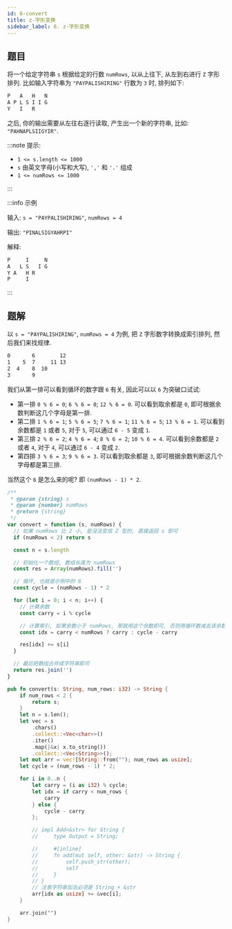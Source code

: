 ```yaml
---
id: 6-convert
title: z-字形变换
sidebar_label: 6. z-字形变换
---
```


## 题目

将一个给定字符串 `s` 根据给定的行数 `numRows`, 以从上往下, 从左到右进行 `Z` 字形排列. 比如输入字符串为 `"PAYPALISHIRING"` 行数为 `3` 时, 排列如下:

```ts
P   A   H   N
A P L S I I G
Y   I   R
```

之后, 你的输出需要从左往右逐行读取, 产生出一个新的字符串, 比如: `"PAHNAPLSIIGYIR"`.

:::note 提示:

- `1 <= s.length <= 1000`
- `s` 由英文字母(小写和大写), `','` 和 `'.'` 组成
- `1 <= numRows <= 1000`

:::

:::info 示例

输入: `s = "PAYPALISHIRING"`, `numRows = 4`

输出: `"PINALSIGYAHRPI"`

解释:

```bash
P     I     N
A   L S   I G
Y A   H R
P     I
```

:::

## 题解

以 `s = "PAYPALISHIRING"`, `numRows = 4` 为例, 把 `Z` 字形数字转换成索引排列, 然后我们来找规律.

```bash
0       6        12
1    5  7     11 13
2  4    8  10
3       9
```

我们从第一排可以看到循环的数字跟 `6` 有关, 因此可以以 `6` 为突破口试试:

- 第一排 `0 % 6 = 0`; `6 % 6 = 0`; `12 % 6 = 0`. 可以看到取余都是 `0`, 即可根据余数判断这几个字母是第一排.
- 第二排 `1 % 6 = 1`; `5 % 6 = 5`; `7 % 6 = 1`; `11 % 6 = 5`; `13 % 6 = 1`. 可以看到余数都是 `1` 或者 `5`, 对于 `5`, 可以通过 `6 - 5` 变成 `1`.
- 第三排 `2 % 6 = 2`; `4 % 6 = 4`; `8 % 6 = 2`; `10 % 6 = 4`. 可以看到余数都是 `2` 或者 `4`, 对于 `4`, 可以通过 `6 - 4` 变成 `2`.
- 第四排 `3 % 6 = 3`; `9 % 6 = 3`. 可以看到取余都是 `3`, 即可根据余数判断这几个字母都是第三排.

当然这个 `6` 是怎么来的呢? 即 `(numRows - 1) * 2`.


<Tabs>
  <TabItem value="JavaScript" label="JavaScript" default>

```ts
/**
 * @param {string} s
 * @param {number} numRows
 * @return {string}
 */
var convert = function (s, numRows) {
  // 如果 numRows 比 2 小, 是没法变成 Z 型的, 直接返回 s 即可
  if (numRows < 2) return s

  const n = s.length

  // 初始化一个数组, 数组长度为 numRows
  const res = Array(numRows).fill('')

  // 循环, 也就是示例中的 6
  const cycle = (numRows - 1) * 2

  for (let i = 0; i < n; i++) {
    // 计算余数
    const carry = i % cycle

    // 计算索引, 如果余数小于 numRows, 那就用这个余数即可, 否则用循环数减去该余数
    const idx = carry < numRows ? carry : cycle - carry

    res[idx] += s[i]
  }

  // 最后把数组合并成字符串即可
  return res.join('')
}
```

</TabItem>

<TabItem value="Rust" label="Rust">

```rust
pub fn convert(s: String, num_rows: i32) -> String {
    if num_rows < 2 {
        return s;
    }
    let n = s.len();
    let vec = s
        .chars()
        .collect::<Vec<char>>()
        .iter()
        .map(|&x| x.to_string())
        .collect::<Vec<String>>();
    let mut arr = vec![String::from(""); num_rows as usize];
    let cycle = (num_rows - 1) * 2;

    for i in 0..n {
        let carry = (i as i32) % cycle;
        let idx = if carry < num_rows {
            carry
        } else {
            cycle - carry
        };

        // impl Add<&str> for String {
        //     type Output = String;

        //     #[inline]
        //     fn add(mut self, other: &str) -> String {
        //         self.push_str(other);
        //         self
        //     }
        // }
        // 注意字符串加法必须是 String + &str
        arr[idx as usize] += &vec[i];
    }

    arr.join("")
}

```

</TabItem>
</Tabs>
